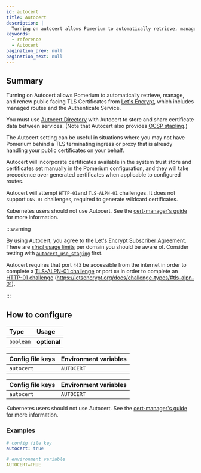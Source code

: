 ```yaml
---
id: autocert
title: Autocert
description: |
  Turning on autocert allows Pomerium to automatically retrieve, manage, and renew public facing TLS certificates from Lets Encrypt.
keywords:
  - reference
  - Autocert
pagination_prev: null
pagination_next: null
---
```



## Summary

Turning on Autocert allows Pomerium to automatically retrieve, manage, and renew public facing TLS Certificates from [Let's Encrypt][letsencrypt], which includes managed routes and the Authenticate Service.

You must use [Autocert Directory](/docs/reference/autocert/autocert-directory) with Autocert to store and share certificate data between services. (Note that Autocert also provides [OCSP stapling](https://en.wikipedia.org/wiki/OCSP_stapling).)

The Autocert setting can be useful in situations where you may not have Pomerium behind a TLS terminating ingress or proxy that is already handling your public certificates on your behalf.

Autocert will incorporate certificates available in the system trust store and certificates set manually in the Pomerium configuration, and they will take precedence over generated certificates when applicable to configured routes.

Autocert will attempt `HTTP-01`and `TLS-ALPN-01` challenges. It does not support `DNS-01` challenges, required to generate wildcard certificates.

Kubernetes users should not use Autocert. See the [cert-manager's guide](https://cert-manager.io/docs/tutorials/acme/pomerium-ingress/) for more information.

:::warning

By using Autocert, you agree to the [Let's Encrypt Subscriber Agreement](https://letsencrypt.org/documents/LE-SA-v1.2-November-15-2017.pdf). There are [_strict_ usage limits](https://letsencrypt.org/docs/rate-limits/) per domain you should be aware of. Consider testing with [`autocert_use_staging`](/docs/reference/autocert/autocert-use-staging) first.

Autocert requires that port `443` be accessible from the internet in order to complete a [TLS-ALPN-01 challenge](https://letsencrypt.org/docs/challenge-types/#tls-alpn-01) or port `80` in order to complete an [HTTP-01 challenge](https://letsencrypt.org/docs/challenge-types/#http-01-challenge) (https://letsencrypt.org/docs/challenge-types/#tls-alpn-01).

:::

[letsencrypt]: https://letsencrypt.org/

## How to configure

| **Type**  | **Usage**    |
| :-------- | :----------- |
| `boolean` | **optional** |

<Tabs>
<TabItem value="Core" label="Core">

| **Config file keys** | **Environment variables** |
| :------------------- | :------------------------ |
| `autocert`           | `AUTOCERT`                |

</TabItem>
<TabItem value="Enterprise" label="Enterprise">

| **Config file keys** | **Environment variables** |
| :------------------- | :------------------------ |
| `autocert`           | `AUTOCERT`                |

</TabItem>
<TabItem value="Kubernetes" label="Kubernetes">

Kubernetes users should not use Autocert. See the [cert-manager's guide](https://cert-manager.io/docs/tutorials/acme/pomerium-ingress/) for more information.

</TabItem>
</Tabs>

### Examples

```yaml
# config file key
autocert: true

# environment variable
AUTOCERT=TRUE
```
